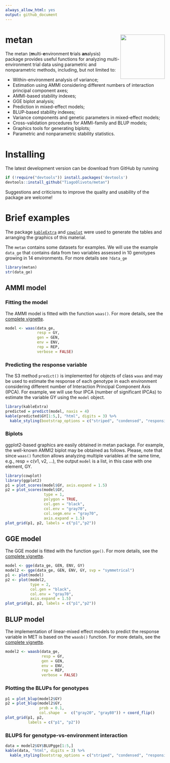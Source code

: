 ```yaml
---
always_allow_html: yes
output: github_document
---
```


<!-- README.md is generated from README.Rmd. Please edit that file -->


# metan <img src="man/figures/logo.png" align="right" height=140/>

The metan (**m**ulti-**e**nvironment **t**rials **an**alysis) package provides useful functions for analyzing multi-environment trial data using parametric and nonparametric methods, including, but not limited to:

* Within-environment analysis of variance;
* Estimation using AMMI considering different numbers of interaction principal component axes;
* AMMI-based stability indexes;
* GGE biplot analysis;
* Prediction in mixed-effect models;
* BLUP-based stability indexes;
* Variance components and genetic parameters in mixed-effect models;
* Cross-validation procedures for AMMI-family and BLUP models;
* Graphics tools for generating biplots;
* Parametric and nonparametric stability statistics.


# Installing

The latest development version can be download from GitHub by running
```r
if (!require("devtools")) install.packages('devtools')
devtools::install_github("TiagoOlivoto/metan")
```

Suggestions and criticisms to improve the quality and usability of the package are welcome!


# Brief examples
The package [`kableExtra`](https://haozhu233.github.io/kableExtra/) and [`cowplot`](https://cran.r-project.org/web/packages/cowplot/vignettes/introduction.html) were used to generate the tables and arranging the graphics of this material.

The `metan` contains some datasets for examples. We will use the example `data_ge` that contains data from two variables assessed in 10 genotypes growing in 14 environments. For more details see `?data_ge`

```r
library(metan)
str(data_ge)
```


## AMMI model
### Fitting the model
The AMMI model is fitted with the function `waas()`. For more details, see the [complete vignette](https://tiagoolivoto.github.io/metan/articles/vignettes_ammi.html).

```r
model <- waas(data_ge,
              resp = GY,
              gen = GEN,
              env = ENV,
              rep = REP,
              verbose = FALSE)
```


### Predicting the response variable
The S3 method `predict()` is implemented for objects of class `waas` and may be used to estimate the response of each genotype in each environment considering different number of Interaction Principal Component Axis (IPCA). For example, we will use four IPCA (number of significant IPCAs) to estimate the variable GY using the `model` object.

```r
library(kableExtra)
predicted = predict(model, naxis = 4)
kable(predicted$GY[1:5,], "html", digits = 3) %>%
  kable_styling(bootstrap_options = c("striped", "condensed", "responsive"))
```


### Biplots

ggplot2-based graphics are easily obtained in metan package. For example, the well-known AMMI2 biplot may be obtained as follows. Please, note that since `waas()` function allows analyzing multiple variables at the same time, e.g., resp = c(v1, v2, ...), the output `model` is a list, in this case with one element, GY.

```r
library(cowplot)
library(ggplot2)
p1 = plot_scores(model$GY, axis.expand = 1.5)
p2 = plot_scores(model$GY,
                 type = 1,
                 polygon = TRUE,
                 col.gen = "black",
                 col.env = "gray70",
                 col.segm.env = "gray70",
                 axis.expand = 1.5)
plot_grid(p1, p2, labels = c("p1","p2"))
```

## GGE model
The GGE model is fitted with the function `gge()`. For more details, see the [complete vignette](https://tiagoolivoto.github.io/metan/articles/vignettes_gge.html).


```r
model <- gge(data_ge, GEN, ENV, GY)
model2 <- gge(data_ge, GEN, ENV, GY, svp = "symmetrical")
p1 <- plot(model)
p2 <- plot(model2,
           type = 2,
           col.gen = "black",
           col.env = "gray70",
           axis.expand = 1.5)
plot_grid(p1, p2, labels = c("p1","p2"))
```


## BLUP model
The implementation of linear-mixed effect models to predict the response variable in MET is based on the `waasb()` function. For more details, see the [complete vignette](https://tiagoolivoto.github.io/metan/articles/vignettes_blup.html).

```r
model2 <- waasb(data_ge,
                resp = GY,
                gen = GEN,
                env = ENV,
                rep = REP,
                verbose = FALSE)
```


### Plotting the BLUPs for genotypes


```r
p1 = plot_blup(model2$GY)
p2 = plot_blup(model2$GY,
               prob = 0.1,
               col.shape  =  c("gray20", "gray80")) + coord_flip()
plot_grid(p1, p2,
          labels = c("p1", "p2"))
```


### BLUPS for genotype-vs-environment interaction

```r
data = model2$GY$BLUPgge[1:5,]
kable(data, "html", digits = 3) %>%
  kable_styling(bootstrap_options = c("striped", "condensed", "responsive"))
```


